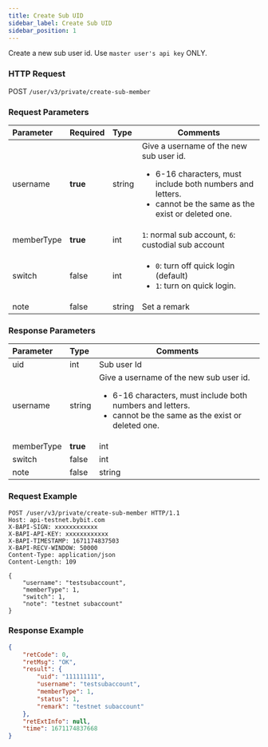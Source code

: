 ```yaml
---
title: Create Sub UID
sidebar_label: Create Sub UID
sidebar_position: 1
---
```

Create a new sub user id. Use `master user's api key` ONLY.

### HTTP Request
POST `/user/v3/private/create-sub-member`

### Request Parameters
| Parameter | Required | Type | Comments|
|:----- |:-------|:-----|------ |
|username |<b>true</b> |string |Give a username of the new sub user id. <ul><li>6-16 characters, must include both numbers and letters.</li><li>cannot be the same as the exist or deleted one.</li> </ul>|
|memberType |<b>true</b> |int |`1`: normal sub account, `6`: custodial sub account|
|switch |false |int |<ul><li> `0`: turn off quick login (default)</li><li>  `1`: turn on quick login.</li></ul>|
|note |false |string |Set a remark |

### Response Parameters
| Parameter | Type | Comments|
|:----- |:-----|----- |
|uid |int |Sub user Id |
|username |string |Give a username of the new sub user id. <ul><li>6-16 characters, must include both numbers and letters.</li><li>cannot be the same as the exist or deleted one.</li></ul>|
|memberType |<b>true</b> |int |`1`: normal sub account, `6`: custodial sub account|
|switch |false |int |<ul><li> `0`: turn off quick login (default)</li><li>  `1`: turn on quick login.</li></ul>|
|note |false |string |Set a remark |

### Request Example

<Tabs>
<TabItem value="console" label="Console">

```http
POST /user/v3/private/create-sub-member HTTP/1.1
Host: api-testnet.bybit.com
X-BAPI-SIGN: xxxxxxxxxxxx
X-BAPI-API-KEY: xxxxxxxxxxxx
X-BAPI-TIMESTAMP: 1671174837503
X-BAPI-RECV-WINDOW: 50000
Content-Type: application/json
Content-Length: 109

{
    "username": "testsubaccount",
    "memberType": 1,
    "switch": 1,
    "note": "testnet subaccount"
}
```

</TabItem>
</Tabs>

### Response Example

<Tabs>
<TabItem value="js linear" label="assets">

```json
{
    "retCode": 0,
    "retMsg": "OK",
    "result": {
        "uid": "111111111",
        "username": "testsubaccount",
        "memberType": 1,
        "status": 1,
        "remark": "testnet subaccount"
    },
    "retExtInfo": null,
    "time": 1671174837668
}
```
</TabItem>
</Tabs>